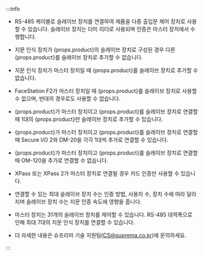 :::info

* RS-485 케이블로 슬레이브 장치를 연결하여 제품을 다중 출입문 제어 장치로 사용할 수 있습니다. 슬레이브 장치는 더미 리더로 사용되며 인증은 마스터 장치에서 수행합니다.

<Include product='biostation_3,facestation_f2'>

* 지문 인식 장치가 {props.product}의 슬레이브 장치로 구성된 경우 다른 {props.product}를 슬레이브 장치로 추가할 수 없습니다.

* 지문 인식 장치가 마스터 장치일 때 {props.product}를 슬레이브 장치로 추가할 수 없습니다.

* FaceStation F2가 마스터 장치일 때 {props.product}를 슬레이브 장치로 사용할 수 없으며, 반대의 경우로도 사용할 수 없습니다.

* {props.product}가 마스터 장치이고 {props.product}를 슬레이브 장치로 연결할 때 1대의 {props.product}만 슬레이브 장치로 추가할 수 있습니다.

* {props.product}가 마스터 장치이고 {props.product}를 슬레이브 장치로 연결할 때 Secure I/O 2와 DM-20을 각각 1대씩 추가로 연결할 수 있습니다.

* {props.product}가 마스터 장치이고 {props.product}를 슬레이브 장치로 연결할 때 OM-120을 추가로 연결할 수 없습니다.

</Include>

<Include product='bioentry_w3,biostation_2a'>

* XPass 또는 XPass 2가 마스터 장치로 연결될 경우 카드 인증만 사용할 수 있습니다.

</Include>

* 연결할 수 있는 최대 슬레이브 장치 수는 인증 방법, 사용자 수, 장치 수에 따라 달라지며 슬레이브 장치 수는 지문 인증 속도에 영향을 줍니다.

* 마스터 장치는 31개의 슬레이브 장치를 제어할 수 있습니다. RS-485 대역폭으로 인해 최대 7대의 지문 인식 장치를 연결할 수 있습니다.

* 더 자세한 내용은 슈프리마 기술 지원팀(CS@suprema.co.kr)에 문의하세요.

:::